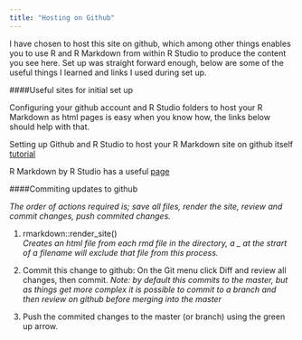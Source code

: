 ```yaml
---
title: "Hosting on Github"
---
```


I have chosen to host this site on github, which among other things enables you to use R and R Markdown from within R Studio to produce the content you see here.  Set up was straight forward enough, below are some of the useful things I learned and links I used during set up.

####Useful sites for initial set up

Configuring your github account and R Studio folders to host your R Markdown as html pages is easy when you know how, the links below should help with that.

Setting up Github and R Studio to host your R Markdown site on github itself [tutorial](http://nickstrayer.me/RMarkdown_Sites_tutorial/ "Hosting on git tutorial")

R Markdown by R Studio has a useful [page](http://rmarkdown.rstudio.com/rmarkdown_websites.html "R Markdown - R Studio") 


####Commiting updates to github

_The order of actions required is; save all files, render the site, review and commit changes, push commited changes._

1. rmarkdown::render_site()  
*Creates an html file from each rmd file in the directory, a _ at the strart of a filename will exclude that file from this process.*

2. Commit this change to github: On the Git menu click Diff and review all changes, then commit.
*Note: by default this commits to the master, but as things get more complex it is possible to commit to a branch and then review on github before merging into the master *

3. Push the commited changes to the master (or branch) using the green up arrow.



